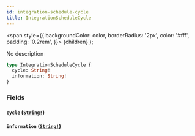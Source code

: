 ```yaml
---
id: integration-schedule-cycle
title: IntegrationScheduleCycle
---
```


<span
style={{
      backgroundColor: color,
      borderRadius: '2px',
      color: '#fff',
      padding: '0.2rem',
    }}>
{children}
</span>
);

No description

```graphql
type IntegrationScheduleCycle {
  cycle: String!
  information: String!
}
```

### Fields

#### `cycle` ([`String!`](/api/graphql/documentation/scalars/string))

#### `information` ([`String!`](/api/graphql/documentation/scalars/string))
